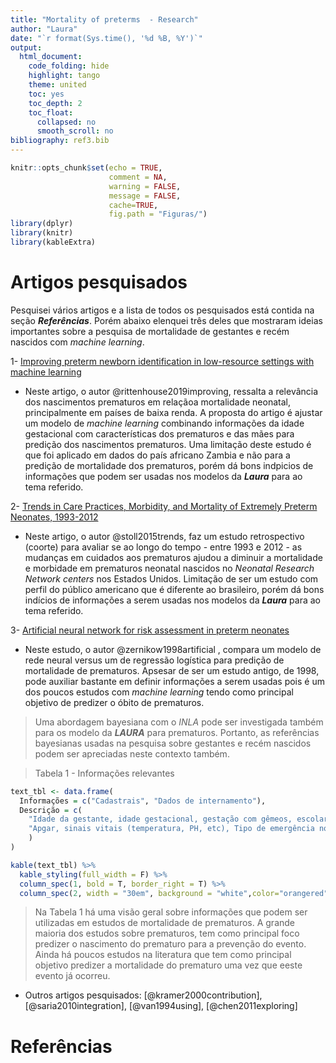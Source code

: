 ```yaml
---
title: "Mortality of preterms  - Research"
author: "Laura"
date: "`r format(Sys.time(), '%d %B, %Y')`"
output:
  html_document:
    code_folding: hide
    highlight: tango
    theme: united
    toc: yes
    toc_depth: 2
    toc_float:
      collapsed: no
      smooth_scroll: no
bibliography: ref3.bib
---
```


```r
knitr::opts_chunk$set(echo = TRUE,
                      comment = NA,
                      warning = FALSE,
                      message = FALSE,
                      cache=TRUE,
                      fig.path = "Figuras/")
library(dplyr)
library(knitr)
library(kableExtra)
```




# Artigos pesquisados

Pesquisei vários artigos e a lista de todos os pesquisados está contida na seção ***Referências***. Porém abaixo elenquei três deles que mostraram ideias importantes sobre a pesquisa de mortalidade de gestantes e recém nascidos com *machine learning*.

1- [Improving preterm newborn identification in low-resource settings with machine learning](https://journals.plos.org/plosone/article?id=10.1371/journal.pone.0198919)

  - Neste artigo, o autor @rittenhouse2019improving, ressalta a relevância dos nascimentos prematuros em relaçãoa mortalidade neonatal, principalmente em países de baixa renda. A proposta do artigo é ajustar um modelo de *machine learning* combinando informações da idade gestacional com características dos prematuros e das mães para predição dos nascimentos prematuros. Uma limitação deste estudo é que foi aplicado em dados do país africano Zambia e não para a predição de mortalidade dos prematuros, porém dá bons indpicios de informações que podem ser usadas nos modelos da ***Laura*** para ao tema referido.
  
2- [Trends in Care Practices, Morbidity, and Mortality of Extremely Preterm Neonates, 1993-2012](https://jamanetwork.com/journals/jama/fullarticle/2434683)

  - Neste artigo, o autor @stoll2015trends, faz um estudo retrospectivo (coorte) para avaliar se ao longo do tempo - entre 1993 e 2012 - as mudanças em cuidados aos prematuros ajudou a diminuir a mortalidade e morbidade em prematuros neonatal nascidos no *Neonatal Research Network centers* nos Estados Unidos. Limitação de ser um estudo com perfil do público americano que é diferente ao brasileiro, porém dá bons indícios de informações a serem usadas nos modelos da ***Laura*** para ao tema referido. 

3- [Artificial neural network for risk assessment in preterm neonates](https://fn.bmj.com/content/79/2/F129.abstract)

  - Neste estudo, o autor @zernikow1998artificial , compara um modelo de rede neural versus um de regressão logística para predição de mortalidade de prematuros. Apsesar de ser um estudo antigo, de 1998, pode auxiliar bastante em definir informações a serem usadas pois é um dos poucos estudos com *machine learning* tendo como principal objetivo de predizer o óbito de prematuros.
  

> Uma abordagem bayesiana com o *INLA* pode ser investigada também para os modelo da ***LAURA*** para prematuros. Portanto, as referências bayesianas usadas na pesquisa sobre gestantes e recém nascidos podem ser apreciadas neste contexto também.

  
  
>Tabela 1 - Informações relevantes

```R
text_tbl <- data.frame(
  Informações = c("Cadastrais", "Dados de internamento"),
  Descrição = c(
    "Idade da gestante, idade gestacional, gestação com gêmeos, escolaridade da mãe, quantidade de filhos vivos e mortos, peso ao nascer do prematuro, sexo da criança, tempo de vida do prematuro, infecção maternal com HIV.", 
	"Apgar, sinais vitais (temperatura, PH, etc), Tipo de emergência no internamento, alguma má formação congênita, houve ou não ventilação no transporte, intubação do prematuro e tempo de intubação, presença de alguma doença e com ncecessidade de cirurgia e tratamento com antibiótico, presença de doença respiratória e algm tipo de infecção. "
    )
)

kable(text_tbl) %>%
  kable_styling(full_width = F) %>%
  column_spec(1, bold = T, border_right = T) %>%
  column_spec(2, width = "30em", background = "white",color="orangered")
```

> Na Tabela 1 há uma visão geral sobre informações que podem ser utilizadas em estudos de mortalidade de prematuros. A grande maioria dos estudos sobre prematuros, tem como principal foco predizer o nascimento do prematuro para a prevenção do evento. Ainda há poucos estudos na literatura que tem como principal objetivo predizer a mortalidade do prematuro uma vez que eeste evento já ocorreu.

- Outros artigos pesquisados: [@kramer2000contribution], [@saria2010integration], [@van1994using], [@chen2011exploring]


# Referências

